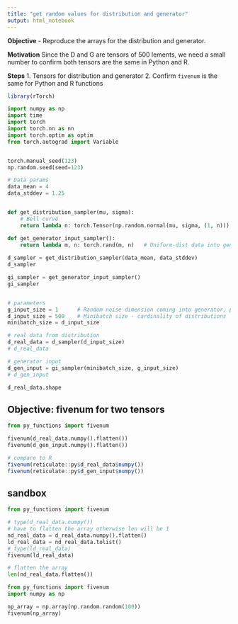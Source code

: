 ```yaml
---
title: "get random values for distribution and generator"
output: html_notebook
---
```


**Objective**
- Reproduce the arrays for the distribution and generator.

**Motivation**
Since the D and G are tensors of 500 lements, we need a small number to confirm both tensors are the same in Python and R.

**Steps**
1. Tensors for distribution and generator
2. Confirm `fivenum` is the same for Python and R functions


```r
library(rTorch)
```

```python
import numpy as np
import time
import torch
import torch.nn as nn
import torch.optim as optim
from torch.autograd import Variable


torch.manual_seed(123)
np.random.seed(seed=123)

# Data params
data_mean = 4
data_stddev = 1.25


def get_distribution_sampler(mu, sigma):
    # Bell curve
    return lambda n: torch.Tensor(np.random.normal(mu, sigma, (1, n)))  # Gaussian

def get_generator_input_sampler():
    return lambda m, n: torch.rand(m, n)   # Uniform-dist data into generator, _NOT_ Gaussian    
    
d_sampler = get_distribution_sampler(data_mean, data_stddev)
d_sampler

gi_sampler = get_generator_input_sampler()
gi_sampler


# parameters
g_input_size = 1      # Random noise dimension coming into generator, per output vector
d_input_size = 500    # Minibatch size - cardinality of distributions
minibatch_size = d_input_size

# real data from distribution
d_real_data = d_sampler(d_input_size)
# d_real_data

# generator input
d_gen_input = gi_sampler(minibatch_size, g_input_size)
# d_gen_input
```

```python
d_real_data.shape
```

## Objective: fivenum for two tensors

```python
from py_functions import fivenum

fivenum(d_real_data.numpy().flatten())
fivenum(d_gen_input.numpy().flatten())
```

```r
# compare to R
fivenum(reticulate::py$d_real_data$numpy())
fivenum(reticulate::py$d_gen_input$numpy())
```


## sandbox


```python
from py_functions import fivenum

# type(d_real_data.numpy())
# have to flatten the array otherwise len will be 1
nd_real_data = d_real_data.numpy().flatten() 
ld_real_data = nd_real_data.tolist()
# type(ld_real_data)
fivenum(ld_real_data)
```

```python
# flatten the array
len(nd_real_data.flatten())
```


```python
from py_functions import fivenum
import numpy as np

np_array = np.array(np.random.random(100))
fivenum(np_array)
```
